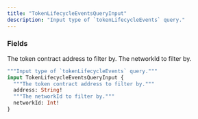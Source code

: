 ```yaml
---
title: "TokenLifecycleEventsQueryInput"
description: "Input type of `tokenLifecycleEvents` query."
---
```


### Fields

<ResponseField name="address" type="String!" required>
  The token contract address to filter by.
</ResponseField>

<ResponseField name="networkId" type="Int!" required>
  The networkId to filter by.
</ResponseField>


```graphql TokenLifecycleEventsQueryInput
"""Input type of `tokenLifecycleEvents` query."""
input TokenLifecycleEventsQueryInput {
  """The token contract address to filter by."""
  address: String!
  """The networkId to filter by."""
  networkId: Int!
}
```
